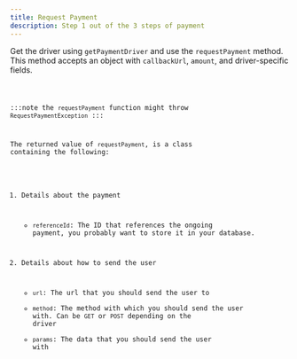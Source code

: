 ```yaml
---
title: Request Payment
description: Step 1 out of the 3 steps of payment
---
```



Get the driver using `getPaymentDriver` and use the `requestPayment` method. This method accepts an object with `callbackUrl`, `amount`, and driver-specific fields. 

<Code code={requestSnippets.ts} lang="ts" />

:::note
the `requestPayment` function might throw `RequestPaymentException`
:::

The returned value of `requestPayment`, is a class containing the following:

1. Details about the payment

   - `referenceId`: The ID that references the ongoing payment, you probably want to store it in your database.

2. Details about how to send the user

   - `url`: The url that you should send the user to
   - `method`: The method with which you should send the user with. Can be `GET` or `POST` depending on the driver
   - `params`: The data that you should send the user with
